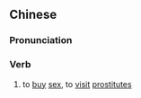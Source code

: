 {{also|买淫}}
==Chinese==
{{zh-forms|s=买淫}}

===Pronunciation===
{{zh-pron
|m=mǎiyín
|cat=v
}}

===Verb===
{{zh-verb}}

# to [[buy]] [[sex]], to [[visit]] [[prostitute]]s